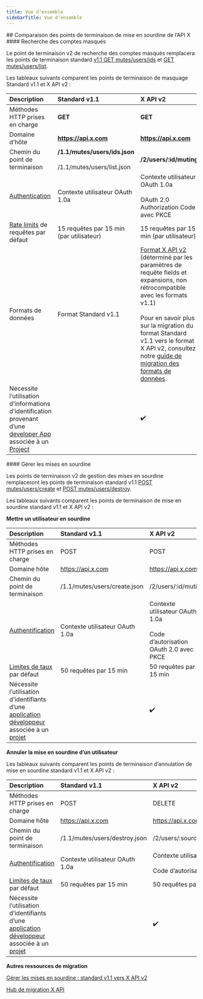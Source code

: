 ```yaml
---
title: Vue d’ensemble
sidebarTitle: Vue d’ensemble
---
```



<div id="comparing-x-apis-mutes-endpoints">
  ## Comparaison des points de terminaison de mise en sourdine de l’API X
</div>

<div id="mutes-lookup">
  #### Recherche des comptes masqués
</div>

Le point de terminaison v2 de recherche des comptes masqués remplacera les points de terminaison standard [v1.1 GET mutes/users/ids](https://developer.x.com/en/docs/twitter-api/v1/accounts-and-users/mute-block-report-users/api-reference/get-mutes-users-ids) et [GET mutes/users/list](https://developer.x.com/en/docs/twitter-api/v1/accounts-and-users/mute-block-report-users/api-reference/get-mutes-users-list).

Les tableaux suivants comparent les points de terminaison de masquage Standard v1.1 et X API v2 :
 

| Description | Standard v1.1 | X API v2 |
| :--- | :--- | :--- |
| Méthodes HTTP prises en charge | ******GET****** | ******GET****** |
| Domaine d’hôte | ******https://api.x.com****** | ******https://api.x.com****** |
| Chemin du point de terminaison | ******/1.1/mutes/users/ids.json******<br /><br />/1.1/mutes/users/list.json | ******/2/users/:id/muting****** |
| [Authentication](/fr/resources/fundamentals/authentication) | Contexte utilisateur OAuth 1.0a | Contexte utilisateur OAuth 1.0a<br /><br />OAuth 2.0 Authorization Code avec PKCE |
| [Rate limits](/fr/resources/fundamentals/rate-limits) de requêtes par défaut | 15 requêtes par 15 min (par utilisateur) | 15 requêtes par 15 min (par utilisateur) |
| Formats de données | Format Standard v1.1 | [Format X API v2](/fr/x-api/fundamentals/data-dictionary) (déterminé par les paramètres de requête fields et expansions, non rétrocompatible avec les formats v1.1)<br /><br />Pour en savoir plus sur la migration du format Standard v1.1 vers le format X API v2, consultez notre [guide de migration des formats de données](/fr/x-api/migrate/data-format-migration). |
| Nécessite l’utilisation d’informations d’identification provenant d’une [developer App](/fr/resources/fundamentals/developer-apps) associée à un [Project](/fr/resources/fundamentals/projects) |     | ✔️  |

<div id="manage-mutes">
  #### Gérer les mises en sourdine
</div>

Les points de terminaison v2 de gestion des mises en sourdine remplaceront les points de terminaison standard v1.1 [POST mutes/users/create](https://developer.x.com/en/docs/twitter-api/v1/accounts-and-users/mute-block-report-users/api-reference/post-mutes-users-create) et [POST mutes/users/destroy](https://developer.x.com/en/docs/twitter-api/v1/accounts-and-users/mute-block-report-users/api-reference/post-mutes-users-destroy).

Les tableaux suivants comparent les points de terminaison de mise en sourdine standard v1.1 et X API v2 :

**Mettre un utilisateur en sourdine**

| Description | Standard v1.1 | X API v2 |
| :--- | :--- | :--- |
| Méthodes HTTP prises en charge | POST | POST |
| Domaine hôte | https://api.x.com | https://api.x.com |
| Chemin du point de terminaison | /1.1/mutes/users/create.json | /2/users/:id/muting |
| [Authentification](/fr/resources/fundamentals/authentication) | Contexte utilisateur OAuth 1.0a | Contexte utilisateur OAuth 1.0a<br /><br />Code d’autorisation OAuth 2.0 avec PKCE |
| [Limites de taux](/fr/resources/fundamentals/rate-limits) par défaut | 50 requêtes par 15 min | 50 requêtes par 15 min |
| Nécessite l’utilisation d’identifiants d’une [application développeur](/fr/resources/fundamentals/developer-apps) associée à un [projet](/fr/resources/fundamentals/projects) |     | ✔️  |

**Annuler la mise en sourdine d’un utilisateur**

Les tableaux suivants comparent les points de terminaison d’annulation de mise en sourdine standard v1.1 et X API v2 :

| Description | Standard v1.1 | X API v2 |
| :--- | :--- | :--- |
| Méthodes HTTP prises en charge | POST | DELETE |
| Domaine hôte | https://api.x.com | https://api.x.com |
| Chemin du point de terminaison | /1.1/mutes/users/destroy.json | /2/users/:source_user_id/muting/:target_user_id |
| [Authentification](/fr/resources/fundamentals/authentication) | Contexte utilisateur OAuth 1.0a | Contexte utilisateur OAuth 1.0a<br /><br />Code d’autorisation OAuth 2.0 avec PKCE |
| [Limites de taux](/fr/resources/fundamentals/rate-limits) par défaut | 50 requêtes par 15 min | 50 requêtes par 15 min |
| Nécessite l’utilisation d’identifiants d’une [application développeur](/fr/resources/fundamentals/developer-apps) associée à un [projet](/fr/resources/fundamentals/projects) |     | ✔️  |

**Autres ressources de migration**

[Gérer les mises en sourdine : standard v1.1 vers X API v2](/fr/x-api/users/mutes#manage-mutes-standard-v1-1-compared-to-x-api-v2)

[Hub de migration X API](/fr/x-api/migrate/overview)